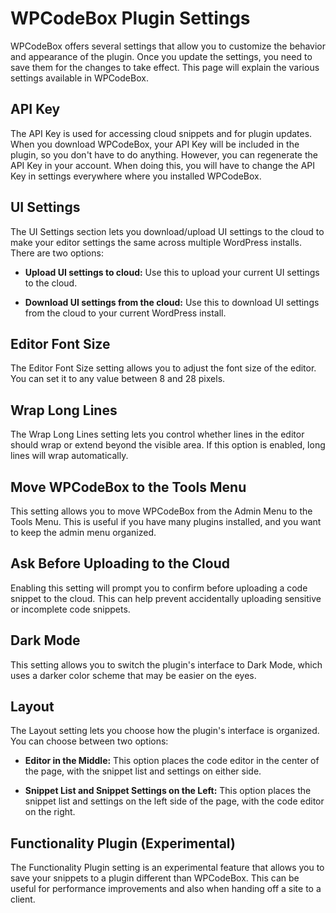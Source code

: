 # WPCodeBox Plugin Settings

WPCodeBox offers several settings that allow you to customize the behavior and appearance of the plugin. Once you update the settings, you need to save them for the changes to take effect. This page will explain the various settings available in WPCodeBox.

## API Key

The API Key is used for accessing cloud snippets and for plugin updates. When you download WPCodeBox, your API Key will be included in the plugin, so you don't have to do anything. However, you can regenerate the API Key in your account. When doing this, you will have to change the API Key in settings everywhere where you installed WPCodeBox.

## UI Settings

The UI Settings section lets you download/upload UI settings to the cloud to make your editor settings the same across multiple WordPress installs. There are two options:

- **Upload UI settings to cloud:** Use this to upload your current UI settings to the cloud.

- **Download UI settings from the cloud:** Use this to download UI settings from the cloud to your current WordPress install.

## Editor Font Size

The Editor Font Size setting allows you to adjust the font size of the editor. You can set it to any value between 8 and 28 pixels.

## Wrap Long Lines

The Wrap Long Lines setting lets you control whether lines in the editor should wrap or extend beyond the visible area. If this option is enabled, long lines will wrap automatically.

## Move WPCodeBox to the Tools Menu

This setting allows you to move WPCodeBox from the Admin Menu to the Tools Menu. This is useful if you have many plugins installed, and you want to keep the admin menu organized.

## Ask Before Uploading to the Cloud

Enabling this setting will prompt you to confirm before uploading a code snippet to the cloud. This can help prevent accidentally uploading sensitive or incomplete code snippets.

## Dark Mode

This setting allows you to switch the plugin's interface to Dark Mode, which uses a darker color scheme that may be easier on the eyes.

## Layout

The Layout setting lets you choose how the plugin's interface is organized. You can choose between two options:

- **Editor in the Middle:** This option places the code editor in the center of the page, with the snippet list and settings on either side.

- **Snippet List and Snippet Settings on the Left:** This option places the snippet list and settings on the left side of the page, with the code editor on the right.

## Functionality Plugin (Experimental)

The Functionality Plugin setting is an experimental feature that allows you to save your snippets to a plugin different than WPCodeBox. This can be useful for performance improvements and also when handing off a site to a client.